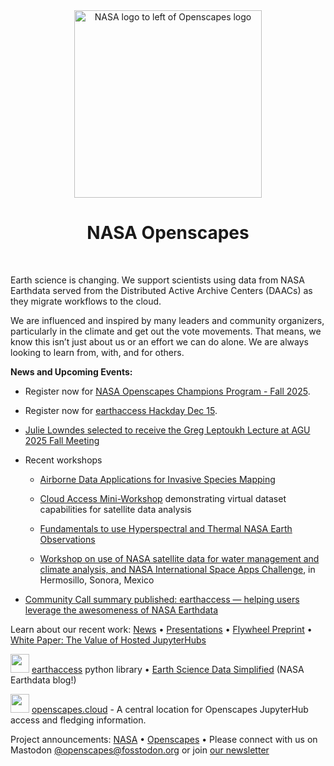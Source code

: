 <center><a><img src="images/nasa-openscapes.png" alt="NASA logo to left of Openscapes logo" width="300px"/></a></center>

<center>

<h1>NASA Openscapes</h1>

</center>

<br>

Earth science is changing. We support scientists using data from NASA Earthdata served from the Distributed Active Archive Centers (DAACs) as they migrate workflows to the cloud.

We are influenced and inspired by many leaders and community organizers, particularly in the climate and get out the vote movements. That means, we know this isn't just about us or an effort we can do alone. We are always looking to learn from, with, and for others.

**News and Upcoming Events:**

-   Register now for [NASA Openscapes Champions Program - Fall 2025](news/2025-11-13-nasa-champions).

-   Register now for [earthaccess Hackday Dec 15](news/2025-12-15-earthaccess-hackday).

-   [Julie Lowndes selected to receive the Greg Leptoukh Lecture at AGU 2025 Fall Meeting](news/2025-09-30-leptoukh-lecture/index.qmd)

-   Recent workshops

    -   [Airborne Data Applications for Invasive Species Mapping](news/2025-09-30-ornl-arset-workshop/)

    -   [Cloud Access Mini-Workshop](news/2025-09-09-tempo-workshop/) demonstrating virtual dataset capabilities for satellite data analysis

    -   [Fundamentals to use Hyperspectral and Thermal NASA Earth Observations](news/2025-07-21-hyperspectral-thermal-workshop/)

    -   [Workshop on use of NASA satellite data for water management and climate analysis, and NASA International Space Apps Challenge](news/2025-10-02-mexico-workshop/), in Hermosillo, Sonora, Mexico

-   [Community Call summary published: earthaccess — helping users leverage the awesomeness of NASA Earthdata](https://nasa-openscapes.github.io/news/2025-08-01-earthaccess-awesomeness-nasa-earthdata/)

Learn about our recent work: [News](news.qmd) • [Presentations](/about.qmd#slides) • [Flywheel Preprint](https://nasa-openscapes.github.io/about.html#flywheel-preprint) • [White Paper: The Value of Hosted JupyterHubs](https://nasa-openscapes.github.io/about.html#white-paper-value-of-hosted-jupyterhubs)

![](images/earthaccesslogo.png){fig-alt="hexagonal earthaccess logo, an illustrated earth as pixels with blue text arcing across" fig-align="left" width="30"} [earthaccess](https://earthaccess.readthedocs.io/en/latest/) python library • [Earth Science Data Simplified](https://www.earthdata.nasa.gov/learn/blog/earthaccess) (NASA Earthdata blog!)

![](images/openscapes_hex.png){fig-alt="hexagonal Openscapes logo" fig-align="left" width="30"} [openscapes.cloud](https://openscapes.cloud) - A central location for Openscapes JupyterHub access and fledging information.

Project announcements: [NASA](https://earthdata.nasa.gov/learn/openscapes) • [Openscapes](https://www.openscapes.org/blog/2021/03/10/nasa-announcement/) • Please connect with us on Mastodon [\@openscapes\@fosstodon.org](https://fosstodon.org/@openscapes) or join [our newsletter](https://docs.google.com/forms/d/e/1FAIpQLSdgVXRp3V-w94GPWkR31RUfyBl37EphdQSlCOcnyeNlf8OLWw/viewform)
